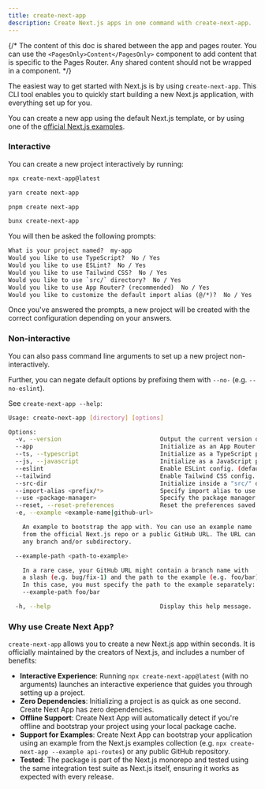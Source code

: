 ```yaml
---
title: create-next-app
description: Create Next.js apps in one command with create-next-app.
---
```


{/* The content of this doc is shared between the app and pages router. You can use the `<PagesOnly>Content</PagesOnly>` component to add content that is specific to the Pages Router. Any shared content should not be wrapped in a component. */}

The easiest way to get started with Next.js is by using `create-next-app`. This CLI tool enables you to quickly start building a new Next.js application, with everything set up for you.

You can create a new app using the default Next.js template, or by using one of the [official Next.js examples](https://github.com/vercel/next.js/tree/canary/examples).

### Interactive

You can create a new project interactively by running:

```bash filename="Terminal"
npx create-next-app@latest
```

```bash filename="Terminal"
yarn create next-app
```

```bash filename="Terminal"
pnpm create next-app
```

```bash filename="Terminal"
bunx create-next-app
```

You will then be asked the following prompts:

```txt filename="Terminal"
What is your project named?  my-app
Would you like to use TypeScript?  No / Yes
Would you like to use ESLint?  No / Yes
Would you like to use Tailwind CSS?  No / Yes
Would you like to use `src/` directory?  No / Yes
Would you like to use App Router? (recommended)  No / Yes
Would you like to customize the default import alias (@/*)?  No / Yes
```

Once you've answered the prompts, a new project will be created with the correct configuration depending on your answers.

### Non-interactive

You can also pass command line arguments to set up a new project non-interactively.

Further, you can negate default options by prefixing them with `--no-` (e.g. `--no-eslint`).

See `create-next-app --help`:

```bash filename="Terminal"
Usage: create-next-app [directory] [options]

Options:
  -v, --version                            Output the current version of create-next-app.
  --app                                    Initialize as an App Router project. (default)
  --ts, --typescript                       Initialize as a TypeScript project. (default)
  --js, --javascript                       Initialize as a JavaScript project.
  --eslint                                 Enable ESLint config. (default)
  --tailwind                               Enable Tailwind CSS config. (default)
  --src-dir                                Initialize inside a "src/" directory.
  --import-alias <prefix/*>                Specify import alias to use. (default: "@/*")
  --use <package-manager>                  Specify the package manager to use. (choices: "npm", "pnpm", "yarn", "bun")
  --reset, --reset-preferences             Reset the preferences saved for create-next-app.
  -e, --example <example-name|github-url>

    An example to bootstrap the app with. You can use an example name
    from the official Next.js repo or a public GitHub URL. The URL can use
    any branch and/or subdirectory.

  --example-path <path-to-example>

    In a rare case, your GitHub URL might contain a branch name with
    a slash (e.g. bug/fix-1) and the path to the example (e.g. foo/bar).
    In this case, you must specify the path to the example separately:
    --example-path foo/bar

  -h, --help                               Display this help message.
```

### Why use Create Next App?

`create-next-app` allows you to create a new Next.js app within seconds. It is officially maintained by the creators of Next.js, and includes a number of benefits:

- **Interactive Experience**: Running `npx create-next-app@latest` (with no arguments) launches an interactive experience that guides you through setting up a project.
- **Zero Dependencies**: Initializing a project is as quick as one second. Create Next App has zero dependencies.
- **Offline Support**: Create Next App will automatically detect if you're offline and bootstrap your project using your local package cache.
- **Support for Examples**: Create Next App can bootstrap your application using an example from the Next.js examples collection (e.g. `npx create-next-app --example api-routes`) or any public GitHub repository.
- **Tested**: The package is part of the Next.js monorepo and tested using the same integration test suite as Next.js itself, ensuring it works as expected with every release.
